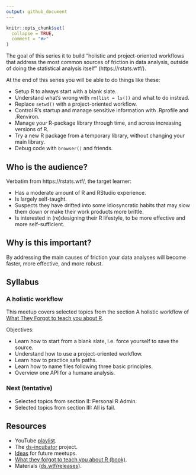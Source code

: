 ```yaml
---
output: github_document
---
```


```r
knitr::opts_chunk$set(
  collapse = TRUE,
  comment = "#>"
)
```

The goal of this series it to build "holistic and project-oriented workflows
that address the most common sources of friction in data analysis, outside of
doing the statistical analysis itself" (https://rstats.wtf/).

At the end of this series you will be able to do things like these:

* Setup R to always start with a blank slate.
* Understand what's wrong with `rm(list = ls())` and what to do instead.
* Replace `setwd()` with a project-oriented workflow.
* Control R's startup and manage sensitive information with .Rprofile and .Renviron.
* Manage your R-package library through time, and across increasing versions of R.
* Try a new R package from a temporary library, without changing your main library.
* Debug code with `browser()` and friends.

## Who is the audience?

Verbatim from https://rstats.wtf/, the target learner:

* Has a moderate amount of R and RStudio experience.
* Is largely self-taught.
* Suspects they have drifted into some idiosyncratic habits that may slow them
down or make their work products more brittle.
* Is interested in (re)designing their R lifestyle, to be more effective and
more self-sufficient.

## Why is this important?

By addressing the main causes of friction your data analyses will become faster,
more effective, and more robust.

## Syllabus

### A holistic workflow

This meetup covers selected topics from the section A holistic workflow of [What They Forgot to teach you about R](https://rstats.wtf/).

Objectives:

* Learn how to start from a blank slate, i.e. force yourself to save the source.
* Understand how to use a project-oriented workflow.
* Learn how to practice safe paths.
* Learn how to name files following three basic principles.
* Overview one API for a humane analysis.

### Next (tentative)

* Selected topics from section II: Personal R Admin.
* Selected topics from section III: All is fail.

## Resources

* YouTube [playlist](https://bit.ly/ds-incubator-videos).
* The
[ds-incubator](https://github.com/2DegreesInvesting/ds-incubator#ds-incubator)
project.
* [Ideas](https://bit.ly/dsi-ideas) for future meetups.
* [What they forgot to teach you about R (book)](https://rstats.wtf/).
* Materials
([ds.wtf/releases](https://github.com/2DegreesInvesting/ds.wtf/releases)).
